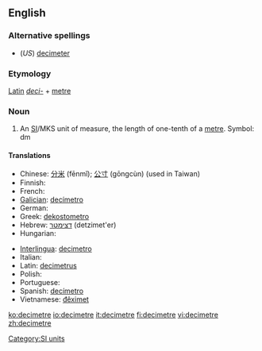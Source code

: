 ==English==

===Alternative spellings===
* (''US'') [[decimeter]]

===Etymology===
[[Latin]] ''[[deci-]]'' + [[metre]]

===Noun===
{{en-noun}}

# An [[SI#Abbreviation|SI]]/MKS unit of measure, the length of one-tenth of a [[metre]]. Symbol: dm

====Translations====
{{trans-top|one-tenth of a metre}}
* Chinese: [[分米]] (fēnmǐ); [[公寸]] (gōngcùn) (used in Taiwan)
* Finnish: {{t-|fi|desimetri}}
* French: {{t+|fr|décimètre|m}}
* [[Galician]]: [[decímetro]] {{m}}
* German: {{t+|de|Dezimeter}}
* Greek: [[dekostometro]]
* Hebrew: [[דצימטר]] (detzimet'er)
* Hungarian: {{t|hu|deciméter}}
{{trans-mid}}
* [[Interlingua]]: [[decimetro]]
* Italian: {{t+|it|decimetro|m}}
* Latin: [[decimetrus]]
* Polish: {{t-|pl|decymetr|m}}
* Portuguese: {{t+|pt|decímetro|m}}
* Spanish: [[decímetro]] {{m}}
* Vietnamese: [[đêximet]]
{{trans-bottom}}

[[Category:SI units]]

[[ko:decimetre]]
[[io:decimetre]]
[[it:decimetre]]
[[fi:decimetre]]
[[vi:decimetre]]
[[zh:decimetre]]